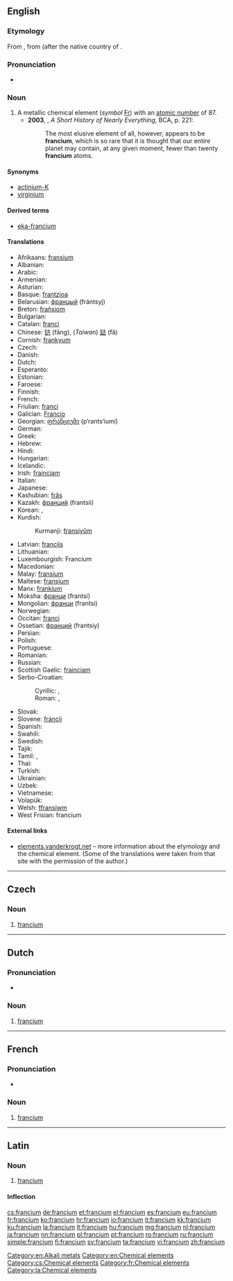 {{also|Francium}}
==English==
{{elements|Fr|radon|Rn|radium|Ra}}

{{wikipedia}}

===Etymology===
From {{etyl|fr}} {{term|francium|lang=fr}}, from {{suffix|France|ium}} (after the native country of {{w|Marguerite Perey}}.

===Pronunciation===
* {{a|UK}} {{IPA|/ˈfɹansɪəm/|/ˈfɹɑːnsɪəm/}}

===Noun===
{{en-noun|-}}

# A metallic chemical element (''symbol'' [[Fr]]) with an [[atomic number]] of 87.
#* '''2003''', {{w|Bill Bryson}}, ''A Short History of Nearly Everything'', BCA, p. 221:
#*: The most elusive element of all, however, appears to be '''francium''', which is so rare that it is thought that our entire planet may contain, at any given moment, fewer than twenty '''francium''' atoms.

====Synonyms====
* [[actinium-K]] {{qualifier|obsolete}}
* [[virginium]] {{qualifier|obsolete}}

====Derived terms====
* [[eka-francium]]

====Translations====
{{trans-top|chemical element}}
* Afrikaans: [[fransium]]
* Albanian: {{t-|sq|francium}}
* Arabic: {{t-|ar|فرنسيوم|tr=faránsiyum|m}}
* Armenian: {{t-|hy|ֆրանսիում|tr=fransium}}
* Asturian: {{t-|ast|franciu|m}}
* Basque: [[frantzioa]]
* Belarusian: [[францый]] (frántsyj) {{m}}
* Breton: [[frañsiom]]
* Bulgarian: {{t-|bg|франций|m|tr=frántsij}}
* Catalan: [[franci]] {{m}}
* Chinese: [[钫]] (fāng), (''Taiwan'') [[鍅]] (fǎ)
* Cornish: [[frankyum]]
* Czech: {{t+|cs|francium}}
* Danish: {{t-|da|francium}}
* Dutch: {{t+|nl|francium|n}}
* Esperanto: {{t-|eo|franciumo}}
* Estonian: {{t-|et|frantsium}}
* Faroese: {{t-|fo|francium}}
* Finnish: {{t+|fi|frankium}}
* French: {{t+|fr|francium|m}}
* Friulian: [[franci]]
* Galician: [[Francio]]
* Georgian: [[ფრანციუმი]] (p‘rants‘iumi)
* German: {{t+|de|Francium|n}}
* Greek: {{t+|el|φράγκιο|n|tr=frágkio}}
* Hebrew: {{t+|he|פרנציום|tr=frantsiyum}}
* Hindi: {{t-|hi|क्षुद्रातु|tr=kshudraatu|sc=Deva}}
* Hungarian: {{t+|hu|francium}}
* Icelandic: {{t+|is|fransín}}
* Irish: [[frainciam]]
* Italian: {{t+|it|francio|m}}
* Japanese: {{t+|ja|フランシウム|tr=furanshiumu}}
* Kashubian: [[frãs]]
* Kazakh: [[франций]] (frantsii)
* Korean: {{t+|ko|프랑슘|tr=peurangsyum}}, {{t-|ko|악티늄케이|tr=aktinyumkei}}
* Kurdish:
*: Kurmanji: [[fransiyûm]]
{{trans-mid}}
* Latvian: [[francijs]]
* Lithuanian: {{t+|lt|francis}}
* Luxembourgish: Francium {{n}}
* Macedonian: {{t-|mk|франциум|tr=frántsium|m}}
* Malay: [[fransium]]
* Maltese: [[fransjum]]
* Manx: [[frankium]]
* Moksha: [[франци]] (frantsi)
* Mongolian: [[франци]] (frantsi)
* Norwegian: {{t-|no|francium}}
* Occitan: [[franci]]
* Ossetian: [[франций]] (frantsiy)
* Persian: {{t-|fa|فرانسیم|tr=ferânsiyom}}
* Polish: {{t+|pl|frans|m}}
* Portuguese: {{t+|pt|frâncio|m}}
* Romanian: {{t+|ro|franciu|n}}
* Russian: {{t+|ru|франций|m|tr=frántsij}}
* Scottish Gaelic: [[frainciam]]
* Serbo-Croatian:
*: Cyrillic: {{t-|sh|франциј|m}}, {{t-|sh|францијум|m}}
*: Roman: {{t-|sh|francij|m}}, {{t-|sh|francijum|m}}
* Slovak: {{t-|sk|francium}}
* Slovene: [[fráncij]]
* Spanish: {{t+|es|francio|m}}
* Swahili: {{t-|sw|fransi}}
* Swedish: {{t+|sv|francium}}
* Tajik: {{t-|tg|франсий|tr=fransiy}}
* Tamil: {{t-|ta|வெடியிதள்|tr=vediyidhaL}}, {{t-|ta|பிரன்சியம்|tr=piranciyam}}
* Thai: {{t-|th|แฟรนเซียม|tr=fraensiam}}
* Turkish: {{t+|tr|fransiyum}}
* Ukrainian: {{t-|uk|францій|tr=frántsij|m}}
* Uzbek: {{t-|uz|франций|tr=frantsiy}}
* Vietnamese: {{t-|vi|franxi}}
* Volapük: {{t-|vo|fransin}}
* Welsh: [[ffransiwm]]
* West Frisian: francium {{n}}
{{trans-bottom}}

====External links====
* [http://elements.vanderkrogt.net/element.php?sym=Fr elements.vanderkrogt.net] – more information about the etymology and the chemical element. (Some of the translations were taken from that site with the permission of the author.)

[[Category:en:Alkali metals]]
[[Category:en:Chemical elements]]

----

==Czech==

===Noun===
{{cs-noun|g=n}}

# [[#English|francium]]

[[Category:cs:Chemical elements]]

----

==Dutch==
{{wikipedia|lang=nl}}
{{elements|Fr|radon|Rn|radium|Ra|lang=nl}}

===Pronunciation===
* {{audio|Nl-francium.ogg|Audio}}

===Noun===
{{nl-noun|n|-|-}}

# [[#English|francium]]

----

==French==
{{wikipedia|lang=fr}}

===Pronunciation===
* {{IPA|/fʁɑ̃.sjɔm/|lang=fr}}

===Noun===
{{fr-noun-unc|m}}

# [[#English|francium]]

[[Category:fr:Chemical elements]]

----

==Latin==
{{wikipedia|lang=la}}

===Noun===
{{la-noun|francium|francii|franciī|n|second}}

# [[#English|francium]]

====Inflection====
{{la-decl-2nd-N|franci}}

[[Category:la:Chemical elements]]

[[cs:francium]]
[[de:francium]]
[[et:francium]]
[[el:francium]]
[[es:francium]]
[[eu:francium]]
[[fr:francium]]
[[ko:francium]]
[[hr:francium]]
[[io:francium]]
[[it:francium]]
[[kk:francium]]
[[ku:francium]]
[[la:francium]]
[[lt:francium]]
[[hu:francium]]
[[mg:francium]]
[[nl:francium]]
[[ja:francium]]
[[nn:francium]]
[[pl:francium]]
[[pt:francium]]
[[ro:francium]]
[[ru:francium]]
[[simple:francium]]
[[fi:francium]]
[[sv:francium]]
[[ta:francium]]
[[vi:francium]]
[[zh:francium]]